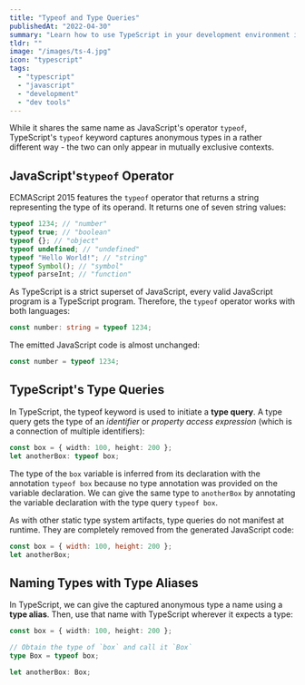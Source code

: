 ```yaml
---
title: "Typeof and Type Queries"
publishedAt: "2022-04-30"
summary: "Learn how to use TypeScript in your development environment in three different ways. From basic usage to full integration into your next project."
tldr: ""
image: "/images/ts-4.jpg"
icon: "typescript"
tags:
  - "typescript"
  - "javascript"
  - "development"
  - "dev tools"
---
```


While it shares the same name as JavaScript's operator `typeof`, TypeScript's `typeof` keyword captures anonymous types in a rather different way - the two can only appear in mutually exclusive contexts.

## JavaScript's`typeof` Operator

ECMAScript 2015 features the `typeof` operator that returns a string representing the type of its operand. It returns one of seven string values:

```js
typeof 1234; // "number"
typeof true; // "boolean"
typeof {}; // "object"
typeof undefined; // "undefined"
typeof "Hello World!"; // "string"
typeof Symbol(); // "symbol"
typeof parseInt; // "function"
```

As TypeScript is a strict superset of JavaScript, every valid JavaScript program is a TypeScript program. Therefore, the `typeof` operator works with both languages:

```ts
const number: string = typeof 1234;
```

The emitted JavaScript code is almost unchanged:

```js
const number = typeof 1234;
```

## TypeScript's Type Queries

In TypeScript, the typeof keyword is used to initiate a **type query**. A type query gets the type of an _identifier_ or _property access expression_ (which is a connection of multiple identifiers):

```ts
const box = { width: 100, height: 200 };
let anotherBox: typeof box;
```

The type of the `box` variable is inferred from its declaration with the annotation `typeof box` because no type annotation was provided on the variable declaration. We can give the same type to `anotherBox` by annotating the variable declaration with the type query `typeof box`.

As with other static type system artifacts, type queries do not manifest at runtime. They are completely removed from the generated JavaScript code:

```js
const box = { width: 100, height: 200 };
let anotherBox;
```

## Naming Types with Type Aliases

In TypeScript, we can give the captured anonymous type a name using a **type alias**. Then, use that name with TypeScript wherever it expects a type:

```ts
const box = { width: 100, height: 200 };

// Obtain the type of `box` and call it `Box`
type Box = typeof box;

let anotherBox: Box;
```
